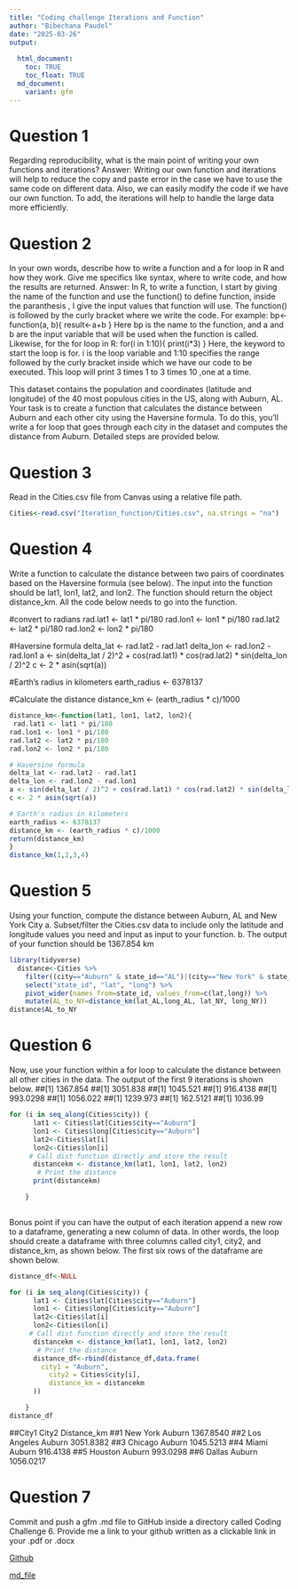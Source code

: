 ```yaml
---
title: "Coding challenge Iterations and Function"
author: "Bibechana Paudel"
date: "2025-03-26"
output: 
  
  html_document:
    toc: TRUE
    toc_float: TRUE
  md_document: 
    variant: gfm  
---
```


# Question 1

Regarding reproducibility, what is the main point of writing your own functions and iterations? 
Answer: Writing our own function and iterations will help to reduce the copy and paste error in the case we have to use the same code on different data. Also, we can easily modify the code if we have our own function. To add, the iterations will help to handle the large data more efficiently.   

# Question 2

In your own words, describe how to write a function and a for loop in R and how they work. Give me specifics like syntax, where to write code, and how the results are returned. 
Answer: In R, to write a function, I start by giving the name of the function and use the function() to define function, inside the paranthesis , I give the input values that function will use. The function() is followed by the curly bracket where we write the code. 
For example: bp<-function(a, b){
result<-a+b
}
Here bp is the name to the function, and a and b  are the input variable that will be used when the function is called. 
Likewise, for the for loop in R:
for(i in 1:10){
print(i*3)
}
Here, the keyword to start the loop is for. i is the loop variable and 1:10 specifies the range followed by the curly bracket inside which we have our code to be executed. This loop will print 3 times 1 to 3 times 10 ,one at a time. 

This dataset contains the population and coordinates (latitude and longitude) of the 40 most populous cities in the US, along with Auburn, AL. Your task is to create a function that calculates the distance between Auburn and each other city using the Haversine formula. To do this, you'll write a for loop that goes through each city in the dataset and computes the distance from Auburn. Detailed steps are provided below.

# Question 3

Read in the Cities.csv file from Canvas using a relative file path.
```r
Cities<-read.csv("Iteration_function/Cities.csv", na.strings = "na")
```

# Question 4

Write a function to calculate the distance between two pairs of coordinates based on the Haversine formula (see below). The input into the function should be lat1, lon1, lat2, and lon2. The function should return the object distance_km. All the code below needs to go into the function.

#convert to radians
rad.lat1 <- lat1 * pi/180
rad.lon1 <- lon1 * pi/180
rad.lat2 <- lat2 * pi/180
rad.lon2 <- lon2 * pi/180

#Haversine formula
delta_lat <- rad.lat2 - rad.lat1
delta_lon <- rad.lon2 - rad.lon1
a <- sin(delta_lat / 2)^2 + cos(rad.lat1) * cos(rad.lat2) * sin(delta_lon / 2)^2
c <- 2 * asin(sqrt(a)) 

#Earth's radius in kilometers
earth_radius <- 6378137

#Calculate the distance
distance_km <- (earth_radius * c)/1000
```r
distance_km<-function(lat1, lon1, lat2, lon2){
 rad.lat1 <- lat1 * pi/180
rad.lon1 <- lon1 * pi/180
rad.lat2 <- lat2 * pi/180
rad.lon2 <- lon2 * pi/180

# Haversine formula
delta_lat <- rad.lat2 - rad.lat1
delta_lon <- rad.lon2 - rad.lon1
a <- sin(delta_lat / 2)^2 + cos(rad.lat1) * cos(rad.lat2) * sin(delta_lon / 2)^2
c <- 2 * asin(sqrt(a)) 

# Earth's radius in kilometers
earth_radius <- 6378137
distance_km <- (earth_radius * c)/1000
return(distance_km)
}
distance_km(1,2,3,4)
```


# Question 5
Using your function, compute the distance between Auburn, AL and New York City 
a.	Subset/filter the Cities.csv data to include only the latitude and longitude values you need and input as input to your function. 
b.	The output of your function should be 1367.854 km
```r
library(tidyverse)
  distance<-Cities %>% 
    filter((city=="Auburn" & state_id=="AL")|(city=="New York" & state_id=="NY")) %>%
    select("state_id", "lat", "long") %>%
    pivot_wider(names_from=state_id, values_from=c(lat,long)) %>% 
    mutate(AL_to_NY=distance_km(lat_AL,long_AL, lat_NY, long_NY)) 
distance$AL_to_NY
```

# Question 6
Now, use your function within a for loop to calculate the distance between all other cities in the data. The output of the first 9 iterations is shown below. 
##[1] 1367.854
##[1] 3051.838
##[1] 1045.521
##[1] 916.4138
##[1] 993.0298
##[1] 1056.022
##[1] 1239.973
##[1] 162.5121
##[1] 1036.99
```r
for (i in seq_along(Cities$city)) {
      lat1 <- Cities$lat[Cities$city=="Auburn"]
      lon1 <- Cities$long[Cities$city=="Auburn"]
      lat2<-Cities$lat[i]
      lon2<-Cities$lon[i]
     # Call dist function directly and store the result
      distancekm <- distance_km(lat1, lon1, lat2, lon2)
       # Print the distance
      print(distancekm)

    }
 

```

Bonus point if you can have the output of each iteration append a new row to a dataframe, generating a new column of data. In other words, the loop should create a dataframe with three columns called city1, city2, and distance_km, as shown below. The first six rows of the dataframe are shown below.

```r
distance_df<-NULL

for (i in seq_along(Cities$city)) {
      lat1 <- Cities$lat[Cities$city=="Auburn"]
      lon1 <- Cities$long[Cities$city=="Auburn"]
      lat2<-Cities$lat[i]
      lon2<-Cities$lon[i]
     # Call dist function directly and store the result
      distancekm <- distance_km(lat1, lon1, lat2, lon2)
       # Print the distance
      distance_df<-rbind(distance_df,data.frame(
        city1 = "Auburn",
          city2 = Cities$city[i],
          distance_km = distancekm
      ))

    }
distance_df
```
##City1  City2 Distance_km
##1 New York Auburn   1367.8540
##2 Los Angeles Auburn   3051.8382
##3     Chicago Auburn   1045.5213
##4       Miami Auburn    916.4138
##5     Houston Auburn    993.0298
##6      Dallas Auburn   1056.0217


# Question 7

Commit and push a gfm .md file to GitHub inside a directory called Coding Challenge 6. Provide me a link to your github written as a clickable link in your .pdf or .docx

[Github](https://github.com/BibechanaPaudel/Reproducibility-class/tree/main/Iteration_function)

[md_file](https://github.com/BibechanaPaudel/Reproducibility-class/blob/main/Iteration_function/Coding_challenge_6.md)



